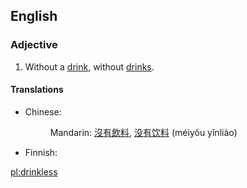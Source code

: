 ==English==

===Adjective===
{{en-adj}}

# Without a [[drink]], without [[drinks]].

====Translations====
{{trans-top|without a drink}}
* Chinese:
*: Mandarin: [[沒有]][[飲料]], [[没有]][[饮料]] (méiyǒu yǐnliào)
{{trans-mid}}
* Finnish: {{t+|fi|juomaton}}
{{trans-bottom}}

[[pl:drinkless]]
